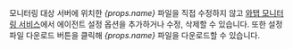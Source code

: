 <p>
  모니터링 대상 서버에 위치한 <em>{props.name}</em> 파일을 직접 수정하지 않고 <a href="https://service.whatap.io">와탭 모니터링 서비스</a>에서 에이전트 설정 옵션을 추가하거나 수정, 삭제할 수 있습니다. 또한 <UI>설정 파일 다운로드</UI> 버튼을 클릭해 <em>{props.name}</em> 파일을 다운로드할 수 있습니다.
</p>